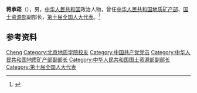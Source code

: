 '''蒋承菘'''（{{bd|？|}}），男，[[中华人民共和国|中华人民共和国]]政治人物，曾任[[中华人民共和国地质矿产部|中华人民共和国地质矿产部]]、[[中华人民共和国国土资源部|国土资源部]]副部长，[[第十届全国人大代表|第十届全国人大代表]]。<ref>{{Cite book|title=中华人民共和国职官志|author=何虎生, 李耀东, 向常福主编|publisher=中国社会出版社|year=2003|isbn=9787800883934|location=北京|pages=}}</ref>

== 参考资料 ==
{{reflist}}

{{中国人物小作品}}

{{Authority control}}
{{DEFAULTSORT:Jiang蒋}}
[[Category:蔣姓|Cheng]]
[[Category:北京地质学院校友|Category:北京地质学院校友]]
[[Category:中国共产党党员|Category:中国共产党党员]]
[[Category:中华人民共和国地质矿产部副部长|Category:中华人民共和国地质矿产部副部长]]
[[Category:中华人民共和国国土资源部副部长|Category:中华人民共和国国土资源部副部长]]
[[Category:第十届全国人大代表|Category:第十届全国人大代表]]